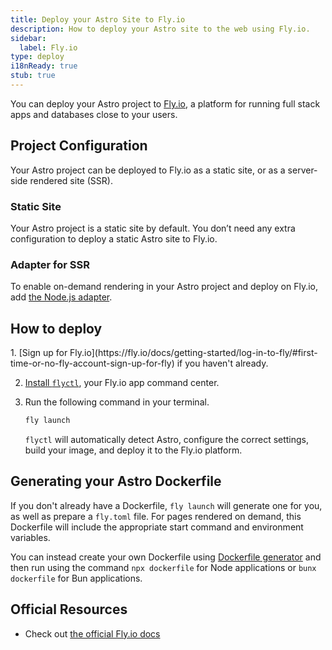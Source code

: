 ```yaml
---
title: Deploy your Astro Site to Fly.io
description: How to deploy your Astro site to the web using Fly.io.
sidebar:
  label: Fly.io
type: deploy
i18nReady: true
stub: true
---
```


You can deploy your Astro project to [Fly.io](https://fly.io/), a platform for running full stack apps and databases close to your users.

## Project Configuration

Your Astro project can be deployed to Fly.io as a static site, or as a server-side rendered site (SSR).

### Static Site

Your Astro project is a static site by default. You don’t need any extra configuration to deploy a static Astro site to Fly.io.

### Adapter for SSR

To enable on-demand rendering in your Astro project and deploy on Fly.io, add [the Node.js adapter](/vi/guides/integrations-guide/node/).

## How to deploy

<Steps>
1. [Sign up for Fly.io](https://fly.io/docs/getting-started/log-in-to-fly/#first-time-or-no-fly-account-sign-up-for-fly) if you haven't already.

2. [Install `flyctl`](https://fly.io/docs/hands-on/install-flyctl/), your Fly.io app command center.

3. Run the following command in your terminal.

    ```bash
    fly launch
    ```

	`flyctl` will automatically detect Astro, configure the correct settings, build your image, and deploy it to the Fly.io platform. 
</Steps>

## Generating your Astro Dockerfile

If you don't already have a Dockerfile, `fly launch` will generate one for you, as well as prepare a `fly.toml` file. For pages rendered on demand, this Dockerfile will include the appropriate start command and environment variables.

You can instead create your own Dockerfile using [Dockerfile generator](https://www.npmjs.com/package/@flydotio/dockerfile) and then run using the command `npx dockerfile` for Node applications or `bunx dockerfile` for Bun applications.

## Official Resources

- Check out [the official Fly.io docs](https://fly.io/docs/js/frameworks/astro/)
